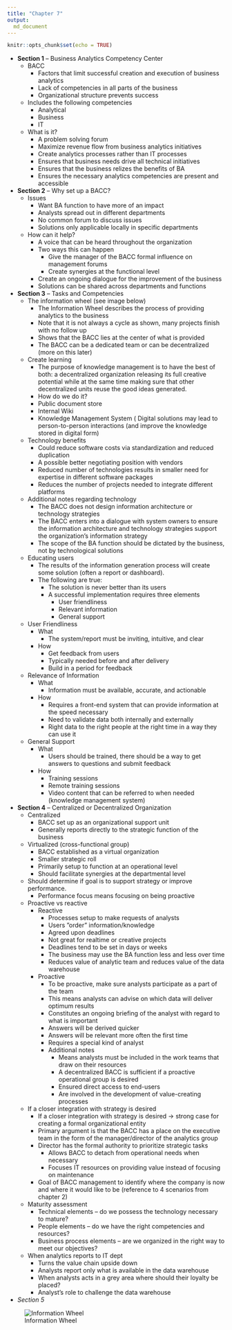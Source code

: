 ```yaml
---
title: "Chapter 7"
output:
  md_document
---
```


```r
knitr::opts_chunk$set(echo = TRUE)
```

* **Section 1** -- Business Analytics Competency Center
    * BACC
        * Factors that limit successful creation and execution of business analytics
        * Lack of competencies in all parts of the business
        * Organizational structure prevents success
    * Includes the following competencies
        * Analytical
        * Business 
        * IT
    * What is it?
        * A problem solving forum
        * Maximize revenue flow from business analytics initiatives
        * Create analytics processes rather than IT processes
        * Ensures that business needs drive all technical initiatives
        * Ensures that the business relizes the benefits of BA 
        * Ensures the necessary analytics competencies are present and accessible
* **Section 2** -- Why set up a BACC?
    * Issues
        * Want BA function to have more of an impact
        * Analysts spread out in different departments
        * No common forum to discuss issues
        * Solutions only applicable locally in specific departments
    * How can it help?
        * A voice that can be heard throughout the organization
        * Two ways this can happen
            * Give the manager of the BACC formal influence on management forums
            * Create synergies at the functional level
        * Create an ongoing dialogue for the improvement of the business
        * Solutions can be shared across departments and functions
* **Section 3** -- Tasks and Competencies
    * The information wheel (see image below)
        * The Information Wheel describes the process of providing analytics to the business
        * Note that it is not always a cycle as shown, many projects finish with no follow up
        * Shows that the BACC lies at the center of what is provided
        * The BACC can be a dedicated team or can be decentralized (more on this later)
    * Create learning
        * The purpose of knowledge management is to have the best of both: a decentralized organization releasing its full creative potential while at the same time making sure that other decentralized units reuse the good ideas generated.
        * How do we do it?
        * Public document store
        * Internal Wiki
        * Knowledge Management System
        ( Digital solutions may lead to person-to-person interactions (and improve the knowledge stored in digital form)
    * Technology benefits
        * Could reduce software costs via standardization and reduced duplication
        * A possible better negotiating position with vendors
        * Reduced number of technologies results in smaller need for expertise in different software packages
        * Reduces the number of projects needed to integrate different platforms
    * Additional notes regarding technology
        * The BACC does not design information architecture or technology strategies
        * The BACC enters into a dialogue with system owners to ensure the information architecture and technology strategies support the organization’s information strategy
        * The scope of the BA function should be dictated by the business, not by technological solutions
    * Educating users
        * The results of the information generation process will create some solution (often a report or dashboard). 
        * The following are true:
            * The solution is never better than its users
            * A successful implementation requires three elements
                * User friendliness
                * Relevant information
                * General support
    * User Friendliness
        * What
            * The system/report must be inviting, intuitive, and clear
        * How
            * Get feedback from users
            * Typically needed before and after delivery
            * Build in a period for feedback
    * Relevance of Information
        * What
            * Information must be available, accurate, and actionable
        * How
            * Requires a front-end system that can provide information at the speed necessary
            * Need to validate data both internally and externally
            * Right data to the right people at the right time in a way they can use it
    * General Support
        * What
            * Users should be trained, there should be a way to get answers to questions and submit feedback
        * How
            * Training sessions
            * Remote training sessions
            * Video content that can be referred to when needed (knowledge management system)
* **Section 4** -- Centralized or Decentralized Organization
	* Centralized
		* BACC set up as an organizational support unit
		* Generally reports directly to the strategic function of the business
	* Virtualized (cross-functional group)
		* BACC established as a virtual organization
		* Smaller strategic roll
		* Primarily setup to function at an operational level
		* Should facilitate synergies at the departmental level
	* Should determine if goal is to support strategy or improve performance.
		* Performance focus means focusing on being proactive
	* Proactive vs reactive
		* Reactive
			* Processes setup to make requests of analysts
			* Users ”order” information/knowledge
			* Agreed upon deadlines
			* Not great for realtime or creative projects
			* Deadlines tend to be set in days or weeks
			* The business may use the BA function less and less over time
			* Reduces value of analytic team and reduces value of the data warehouse
		* Proactive
			* To be proactive, make sure analysts participate as a part of the team
			* This means analysts can advise on which data will deliver optimum results
			* Constitutes an ongoing briefing of the analyst with regard to what is important
			* Answers will be derived quicker
			* Answers will be relevant more often the first time
			* Requires a special kind of analyst
			* Additional notes
				* Means analysts must be included in the work teams that draw on their resources
				* A decentralized BACC is sufficient if a proactive operational group is desired
				* Ensured direct access to end-users
				* Are involved in the development of value-creating processes
	* If a closer integration with strategy is desired
		* If a closer integration with strategy is desired -> strong case for creating a formal organizational entity
		* Primary argument is that the BACC has a place on the executive team in the form of the manager/director of the analytics group
		* Director has the formal authority to prioritize strategic tasks
			* Allows BACC to detach from operational needs when necessary
			* Focuses IT resources on providing value instead of focusing on maintenance
		* Goal of BACC management to identify where the company is now and where it would like to be (reference to 4 scenarios from chapter 2)
	* Maturity assessment
		* Technical elements – do we possess the technology necessary to mature?
		* People elements – do we have the right competencies and resources?
		* Business process elements – are we organized in the right way to meet our objectives?
	* When analytics reports to IT dept
		* Turns the value chain upside down
		* Analysts report only what is available in the data warehouse
		* When analysts acts in a grey area where should their loyalty be placed?
		* Analyst’s role to challenge the data warehouse
* *Section 5*


  




![Information Wheel](info_wheel.png)